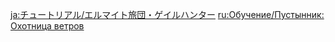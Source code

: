{{Tutorial
|title    = Eremite Galehunter
|subtitle = New Entry
|type     = Enemies
|icon     = Icon Tutorial Monster.png
|about    = Eremite Galehunter
|image1   = Tutorial Eremite Galehunter.png
|text1    = This huntress may be found in one of the many scattered mercenary groups that hail from the desert. She will unleash the Spirit of Omen: Wind Glede contained within her body to fight alongside her after taking a certain amount of damage. This will cause her to {{Color|help|enter an Infused Form}}. If {{Color|help|the Glede is defeated}}, she will enter a weakened state for a fixed amount of time thereafter.
|sort     = 2620
}}
<noinclude>
<!-- interwikis -->
[[ja:チュートリアル/エルマイト旅団・ゲイルハンター]]
[[ru:Обучение/Пустынник: Охотница ветров]]
</noinclude>